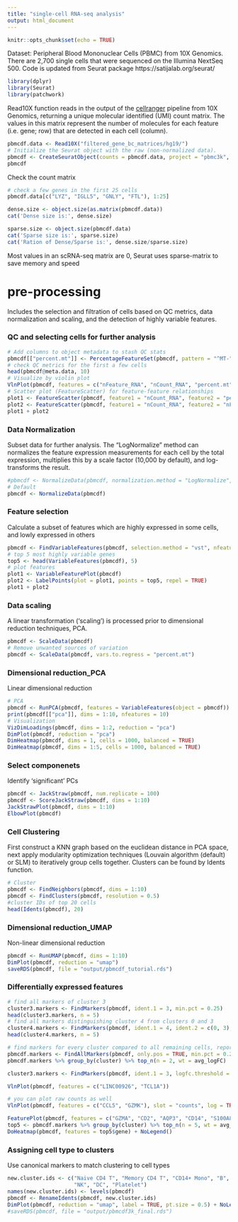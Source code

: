 ---
title: "single-cell RNA-seq analysis"
output: html_document
---

```{r setup, include=FALSE}
knitr::opts_chunk$set(echo = TRUE)
```

Dataset: Peripheral Blood Mononuclear Cells (PBMC) from 10X Genomics. There are 2,700 single cells that were sequenced on the Illumina NextSeq 500.
Code is updated from Seurat package https://satijalab.org/seurat/

```{r, warning=FALSE, comment=FALSE,message=FALSE}
library(dplyr)
library(Seurat)
library(patchwork)
```

Read10X function reads in the output of the [cellranger](https://support.10xgenomics.com/single-cell-gene-expression/software/pipelines/latest/what-is-cell-ranger) pipeline from 10X Genomics, returning a unique molecular identified (UMI) count matrix. The values in this matrix represent the number of molecules for each feature (i.e. gene; row) that are detected in each cell (column).

```{r, warning=FALSE, comment=FALSE,message=FALSE}
pbmcdf.data <- Read10X("filtered_gene_bc_matrices/hg19/")
# Initialize the Seurat object with the raw (non-normalized data).
pbmcdf <- CreateSeuratObject(counts = pbmcdf.data, project = "pbmc3k", min.cells = 3, min.features = 200)
pbmcdf

```
Check the count matrix

```{r, warning=FALSE, comment=FALSE,message=FALSE}
# check a few genes in the first 25 cells
pbmcdf.data[c("LYZ", "IGLL5", "GNLY", "FTL"), 1:25]

dense.size <- object.size(as.matrix(pbmcdf.data))
cat('Dense size is:', dense.size)

sparse.size <- object.size(pbmcdf.data)
cat('Sparse size is:', sparse.size)
cat('Ration of Dense/Sparse is:', dense.size/sparse.size)

```
 Most values in an scRNA-seq matrix are 0, Seurat uses sparse-matrix to save memory and speed 

# pre-processing
Includes the selection and filtration of cells based on QC metrics, data normalization and scaling, and the detection of highly variable features.

### QC and selecting cells for further analysis
```{r, warning=FALSE, message=FALSE}
# Add columns to object metadata to stash QC stats
pbmcdf[["percent.mt"]] <- PercentageFeatureSet(pbmcdf, pattern = "^MT-")
# check QC metrics for the first a few cells
head(pbmcdf@meta.data, 10)
# Visualize by violin plot
VlnPlot(pbmcdf, features = c("nFeature_RNA", "nCount_RNA", "percent.mt"), ncol = 3)
# Scatter plot (FeatureScatter) for feature-feature relationships
plot1 <- FeatureScatter(pbmcdf, feature1 = "nCount_RNA", feature2 = "percent.mt")
plot2 <- FeatureScatter(pbmcdf, feature1 = "nCount_RNA", feature2 = "nFeature_RNA")
plot1 + plot2

```
### Data Normalization
Subset data for further analysis. The "LogNormalize" method can normalizes the feature expression measurements for each cell by the total expression, multiplies this by a scale factor (10,000 by default), and log-transforms the result.

```{r, warning=FALSE, message=FALSE}
#pbmcdf <- NormalizeData(pbmcdf, normalization.method = "LogNormalize", scale.factor = 10000)
# Default
pbmcdf <- NormalizeData(pbmcdf)

```
### Feature selection
Calculate a subset of features which are highly expressed in some cells, and lowly expressed in others
```{r, warning=FALSE, message=FALSE}
pbmcdf <- FindVariableFeatures(pbmcdf, selection.method = "vst", nfeatures = 2000)
# top 5 most highly variable genes
top5 <- head(VariableFeatures(pbmcdf), 5)
# plot features
plot1 <- VariableFeaturePlot(pbmcdf)
plot2 <- LabelPoints(plot = plot1, points = top5, repel = TRUE)
plot1 + plot2

```
### Data scaling
A linear transformation ('scaling') is processed prior to dimensional reduction techniques, PCA.
```{r, warning=FALSE, message=FALSE}
pbmcdf <- ScaleData(pbmcdf)
# Remove unwanted sources of variation
pbmcdf <- ScaleData(pbmcdf, vars.to.regress = "percent.mt")

```
### Dimensional reduction_PCA
Linear dimensional reduction

```{r, warning=FALSE, message=FALSE}
# PCA
pbmcdf <- RunPCA(pbmcdf, features = VariableFeatures(object = pbmcdf))
print(pbmcdf[["pca"]], dims = 1:10, nfeatures = 10)
# Visualization
VizDimLoadings(pbmcdf, dims = 1:2, reduction = "pca")
DimPlot(pbmcdf, reduction = "pca")
DimHeatmap(pbmcdf, dims = 1, cells = 1000, balanced = TRUE)
DimHeatmap(pbmcdf, dims = 1:5, cells = 1000, balanced = TRUE)

```
### Select componenets
Identify 'significant' PCs 
```{r, warning=FALSE, message=FALSE}
pbmcdf <- JackStraw(pbmcdf, num.replicate = 100)
pbmcdf <- ScoreJackStraw(pbmcdf, dims = 1:10)
JackStrawPlot(pbmcdf, dims = 1:10)
ElbowPlot(pbmcdf)

```

### Cell Clustering
First construct a KNN graph based on the euclidean distance in PCA space, next apply modularity optimization techniques (Louvain algorithm (default) or SLM) to iteratively group cells together. Clusters can be found by  Idents function.

```{r, warning=FALSE, message=FALSE}
# Cluster
pbmcdf <- FindNeighbors(pbmcdf, dims = 1:10)
pbmcdf <- FindClusters(pbmcdf, resolution = 0.5)
#cluster IDs of top 20 cells
head(Idents(pbmcdf), 20)
```
### Dimensional reduction_UMAP

Non-linear dimensional reduction

```{r, warning=FALSE, message=FALSE}
pbmcdf <- RunUMAP(pbmcdf, dims = 1:10)
DimPlot(pbmcdf, reduction = "umap")
saveRDS(pbmcdf, file = "output/pbmcdf_tutorial.rds")

```
### Differentially expressed features

```{r, warning=FALSE, message=FALSE}

# find all markers of cluster 3
cluster3.markers <- FindMarkers(pbmcdf, ident.1 = 3, min.pct = 0.25)
head(cluster3.markers, n = 5)
# find all markers distinguishing cluster 4 from clusters 0 and 3
cluster4.markers <- FindMarkers(pbmcdf, ident.1 = 4, ident.2 = c(0, 3), min.pct = 0.25)
head(cluster4.markers, n = 5)

# find markers for every cluster compared to all remaining cells, report only the positive ones
pbmcdf.markers <- FindAllMarkers(pbmcdf, only.pos = TRUE, min.pct = 0.25, logfc.threshold = 0.25)
pbmcdf.markers %>% group_by(cluster) %>% top_n(n = 2, wt = avg_logFC)

cluster3.markers <- FindMarkers(pbmcdf, ident.1 = 3, logfc.threshold = 0.25, test.use = "roc", only.pos = TRUE)

VlnPlot(pbmcdf, features = c("LINC00926", "TCL1A"))

# you can plot raw counts as well
VlnPlot(pbmcdf, features = c("CCL5", "GZMK"), slot = "counts", log = TRUE)

FeaturePlot(pbmcdf, features = c("GZMA", "CD2", "AQP3", "CD14", "S100A8", "CST7"))
top5 <- pbmcdf.markers %>% group_by(cluster) %>% top_n(n = 5, wt = avg_logFC)
DoHeatmap(pbmcdf, features = top5$gene) + NoLegend()

```



### Assigning cell type to clusters
Use canonical markers to match clustering to cell types
```{r, warning=FALSE, message=FALSE}
new.cluster.ids <- c("Naive CD4 T", "Memory CD4 T", "CD14+ Mono", "B", "CD8 T", "FCGR3A+ Mono", 
                     "NK", "DC", "Platelet")
names(new.cluster.ids) <- levels(pbmcdf)
pbmcdf <- RenameIdents(pbmcdf, new.cluster.ids)
DimPlot(pbmcdf, reduction = "umap", label = TRUE, pt.size = 0.5) + NoLegend()
#saveRDS(pbmcdf, file = "output/pbmcdf3k_final.rds")

```
